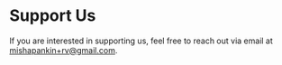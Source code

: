 # Support Us

If you are interested in supporting us, feel free to reach out via email at [mishapankin+rv@gmail.com](mailto:mishapankin+rv@gmail.com).
